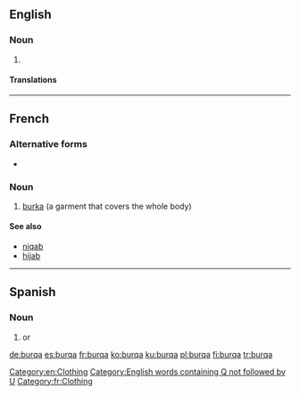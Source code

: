 ==English==

===Noun===
{{en-noun}}

# {{alternative spelling of|burka|lang=en}}

====Translations====
{{trans-see|burka}}

[[Category:en:Clothing]]
[[Category:English words containing Q not followed by U]]

----

==French==
{{wikipedia|lang=fr}}

===Alternative forms===
* {{l|fr|burka}}

===Noun===
{{fr-noun|f}}

# [[burka]] (a garment that covers the whole body)

====See also====
* [[niqab]]
* [[hijab]]

[[Category:fr:Clothing]]

----

==Spanish==

===Noun===
{{es-noun|m}}

# {{l|en|burqa}} or {{l|en|burka}}

[[de:burqa]]
[[es:burqa]]
[[fr:burqa]]
[[ko:burqa]]
[[ku:burqa]]
[[pl:burqa]]
[[fi:burqa]]
[[tr:burqa]]